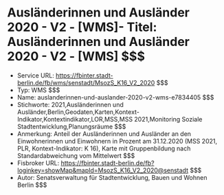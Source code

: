 # Ausländerinnen und Ausländer 2020 - V2 - [WMS]- Titel: Ausländerinnen und Ausländer 2020 - V2 - [WMS] $$$
- Service URL: https://fbinter.stadt-berlin.de/fb/wms/senstadt/MsozS_K16_V2_2020 $$$
- Typ: WMS $$$
- Name: auslanderinnen-und-auslander-2020-v2-wms-e7834405 $$$
- Stichworte: 2021,Ausländerinnen und Ausländer,Berlin,Geodaten,Karten,Kontext-Indikator,Kontextindikator,LOR,MSS,MSS 2021,Monitoring Soziale Stadtentwicklung,Planungsräume $$$
- Anmerkung: Anteil der Ausländerinnen und Ausländer an den Einwohnerinnen und Einwohnern in Prozent am 31.12.2020 (MSS 2021, PLR, Kontext-Indikator: K 16), Karte mit Gruppenbildung nach Standardabweichung vom Mittelwert $$$
- Fisbroker URL: https://fbinter.stadt-berlin.de/fb?loginkey=showMap&mapId=MsozS_K16_V2_2020@senstadt $$$
- Autor: Senatsverwaltung für Stadtentwicklung, Bauen und Wohnen Berlin $$$
